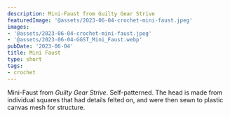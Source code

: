 ```yaml
---
description: Mini-Faust from Guilty Gear Strive
featuredImage: '@assets/2023-06-04-crochet-mini-faust.jpeg'
images:
- '@assets/2023-06-04-crochet-mini-faust.jpeg'
- '@assets/2023-06-04-GGST_Mini_Faust.webp'
pubDate: '2023-06-04'
title: Mini Faust
type: short
tags:
- crochet
---
```

Mini-Faust from *Guilty Gear Strive*. Self-patterned. The head is made
from individual squares that had details felted on, and were then sewn to plastic
canvas mesh for structure.